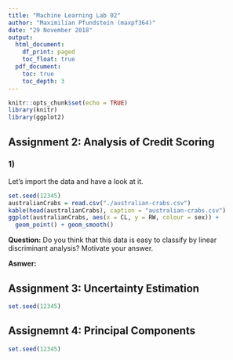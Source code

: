 ```yaml
---
title: "Machine Learning Lab 02"
author: "Maximilian Pfundstein (maxpf364)"
date: "29 November 2018"
output:
  html_document:
    df_print: paged
    toc_float: true
  pdf_document:
    toc: true
    toc_depth: 3
---
```


```r
knitr::opts_chunk$set(echo = TRUE)
library(knitr)
library(ggplot2)
```

## Assignment 2: Analysis of Credit Scoring

### 1)

Let's import the data and have a look at it.

```r

set.seed(12345)
australianCrabs = read.csv("./australian-crabs.csv")
kable(head(australianCrabs), caption = "australian-crabs.csv")
ggplot(australianCrabs, aes(x = CL, y = RW, colour = sex)) +
  geom_point() + geom_smooth()
```

**Question:** Do you think that this data is easy to classify by linear discriminant analysis? Motivate your answer.

**Asnwer:**


## Assignment 3: Uncertainty Estimation

```r

set.seed(12345)

```

## Assignemnt 4: Principal Components

```r

set.seed(12345)

```
